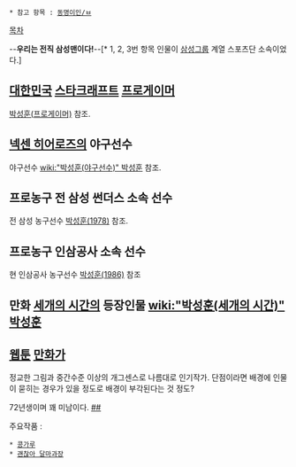  * 참고 항목 : [[동명이인/ㅂ]]

[[목차]]

--'''우리는 전직 삼성맨이다!'''--[* 1, 2, 3번 항목 인물이 [[삼성그룹]] 계열 스포츠단 소속이었다.]

== [[대한민국]] [[스타크래프트]] [[프로게이머]] ==
[[박성훈(프로게이머)]] 참조.

== [[넥센 히어로즈]]의 야구선수 ==
야구선수 [[wiki:"박성훈(야구선수)" 박성훈]] 참조.

== 프로농구 전 삼성 썬더스 소속 선수 ==
전 삼성 농구선수 [[박성훈(1978)]] 참조.

== 프로농구 인삼공사 소속 선수 ==
현 인삼공사 농구선수 [[박성훈(1986)]] 참조

== 만화 [[세개의 시간]]의 등장인물 [[wiki:"박성훈(세개의 시간)" 박성훈]] ==

== [[웹툰]] [[만화가]] ==
정교한 그림과 중간수준 이상의 개그센스로 나름대로 인기작가. 단점이라면 배경에 인물이 묻히는 경우가 있을 정도로 배경이 부각된다는 것 정도?

72년생이며 꽤 미남이다. [http://www.cartoon.or.kr/file_up/my_profile/18.jpg #][http://mlbpark.donga.com/data/fileUpload/201101/1294969729.jpg #]

주요작품 :
 * [[콩가루]]
 * [[괜찮아 달마과장]]
